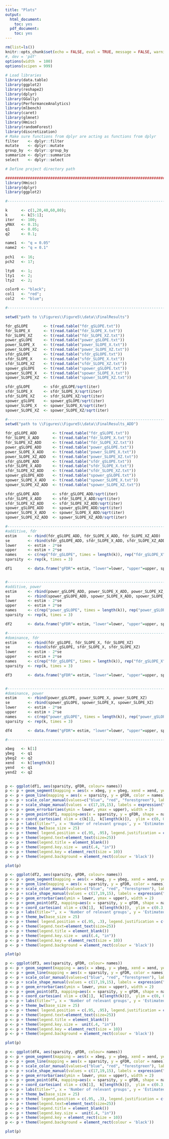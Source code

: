 ```yaml
---
title: "Plots"
output:
  html_document:
    toc: yes
  pdf_document:
    toc: yes
---
```


```r
rm(list=ls())
knitr::opts_chunk$set(echo = FALSE, eval = TRUE, message = FALSE, warning = FALSE, cache = F, fig = TRUE, global.par = TRUE, dev = 'pdf')
#, dev = 'pdf'
options(width  = 100)
options(scipen = 999)
        
# Load libraries
library(data.table)
library(ggplot2)
library(reshape2)
library(dplyr)
library(GGally)
library(PerformanceAnalytics)
library(mlbench)
library(caret)
library(glmnet)
library(Hmisc)
library(randomForest)
library(discretization)
# Make sure functions from dplyr are acting as functions from dplyr 
filter    <- dplyr::filter
mutate    <- dplyr::mutate
group_by  <- dplyr::group_by
summarize <- dplyr::summarize
select    <- dplyr::select

# Define project directory path 

```

```r

#############################################################################################
library(Hmisc)
library(dplyr)
library(ggplot2)

#------------------------------------------------------------------------------------

k      <- c(1,20,40,60,80);
k      <- k[5:1];
iter   <- 100;
yMAX   <- 0.15;
q1     <- 0.05;
q2     <- 0.1;

name1  <- "q = 0.05"
name2  <- "q = 0.1"
 
pch1   <- 16;
pch2   <- 17;

lty0   <- 1;
lty1   <- 2;
lty2   <- 2;

color0 <- "black";
col1   <- "red";
col2   <- "blue";

#------------------------------------------------------------------------------------

setwd("path to \\Figures\\Figure5\\data\\FinalResults")

fdr_gSLOPE       <- t(read.table("fdr_gSLOPE.txt"))       
fdr_SLOPE_X      <- t(read.table("fdr_SLOPE_X.txt"))      
fdr_SLOPE_XZ     <- t(read.table("fdr_SLOPE_XZ.txt"))
power_gSLOPE     <- t(read.table("power_gSLOPE.txt"))    
power_SLOPE_X    <- t(read.table("power_SLOPE_X.txt"))   
power_SLOPE_XZ   <- t(read.table("power_SLOPE_XZ.txt"))   
sfdr_gSLOPE      <- t(read.table("sfdr_gSLOPE.txt"))   
sfdr_SLOPE_X     <- t(read.table("sfdr_SLOPE_X.txt"))  
sfdr_SLOPE_XZ    <- t(read.table("sfdr_SLOPE_XZ.txt"))   
spower_gSLOPE    <- t(read.table("spower_gSLOPE.txt"))  
spower_SLOPE_X   <- t(read.table("spower_SLOPE_X.txt"))  
spower_SLOPE_XZ  <- t(read.table("spower_SLOPE_XZ.txt"))

sfdr_gSLOPE      <- sfdr_gSLOPE/sqrt(iter) 
sfdr_SLOPE_X     <- sfdr_SLOPE_X/sqrt(iter)      
sfdr_SLOPE_XZ    <- sfdr_SLOPE_XZ/sqrt(iter)
spower_gSLOPE    <- spower_gSLOPE/sqrt(iter)
spower_SLOPE_X   <- spower_SLOPE_X/sqrt(iter) 
spower_SLOPE_XZ  <- spower_SLOPE_XZ/sqrt(iter)

#------------------------------------------------------------------------------------
setwd("path to \\Figures\\Figure5\\data\\FinalResults_ADD")

fdr_gSLOPE_ADD       <- t(read.table("fdr_gSLOPE.txt"))       
fdr_SLOPE_X_ADD      <- t(read.table("fdr_SLOPE_X.txt"))      
fdr_SLOPE_XZ_ADD     <- t(read.table("fdr_SLOPE_XZ.txt"))
power_gSLOPE_ADD     <- t(read.table("power_gSLOPE.txt"))    
power_SLOPE_X_ADD    <- t(read.table("power_SLOPE_X.txt"))   
power_SLOPE_XZ_ADD   <- t(read.table("power_SLOPE_XZ.txt"))   
sfdr_gSLOPE_ADD      <- t(read.table("sfdr_gSLOPE.txt"))   
sfdr_SLOPE_X_ADD     <- t(read.table("sfdr_SLOPE_X.txt"))  
sfdr_SLOPE_XZ_ADD    <- t(read.table("sfdr_SLOPE_XZ.txt"))   
spower_gSLOPE_ADD    <- t(read.table("spower_gSLOPE.txt"))  
spower_SLOPE_X_ADD   <- t(read.table("spower_SLOPE_X.txt"))  
spower_SLOPE_XZ_ADD  <- t(read.table("spower_SLOPE_XZ.txt"))

sfdr_gSLOPE_ADD      <- sfdr_gSLOPE_ADD/sqrt(iter) 
sfdr_SLOPE_X_ADD     <- sfdr_SLOPE_X_ADD/sqrt(iter)      
sfdr_SLOPE_XZ_ADD    <- sfdr_SLOPE_XZ_ADD/sqrt(iter)
spower_gSLOPE_ADD    <- spower_gSLOPE_ADD/sqrt(iter)
spower_SLOPE_X_ADD   <- spower_SLOPE_X_ADD/sqrt(iter) 
spower_SLOPE_XZ_ADD  <- spower_SLOPE_XZ_ADD/sqrt(iter)

#------------------------------------------------------------------------------------
#additive, fdr
estim     <- rbind(fdr_gSLOPE_ADD, fdr_SLOPE_X_ADD, fdr_SLOPE_XZ_ADD)
se        <- rbind(sfdr_gSLOPE_ADD, sfdr_SLOPE_X_ADD, sfdr_SLOPE_XZ_ADD)
lower     <- estim - 2*se
upper     <- estim + 2*se
names     <- c(rep("fdr_gSLOPE", times = length(k)), rep("fdr_gSLOPE_X", times = length(k)), rep("fdr_gSLOPE_XZ", times = length(k)))
sparsity  <- rep(k, times = 3)

df1       <- data.frame("gFDR"= estim, "lower"=lower, "upper"=upper, sparsity, names, row.names=NULL)


#------------------------------------------------------------------------------------
#additive, power
estim     <- rbind(power_gSLOPE_ADD, power_SLOPE_X_ADD, power_SLOPE_XZ_ADD)
se        <- rbind(spower_gSLOPE_ADD, spower_SLOPE_X_ADD, spower_SLOPE_XZ_ADD)
lower     <- estim - 2*se
upper     <- estim + 2*se
names     <- c(rep("power_gSLOPE", times = length(k)), rep("power_gSLOPE_X", times = length(k)), rep("power_gSLOPE_XZ", times = length(k)))
sparsity  <- rep(k, times = 3)

df2       <- data.frame("gFDR"= estim, "lower"=lower, "upper"=upper, sparsity, names, row.names=NULL)

#------------------------------------------------------------------------------------
#dominance, fdr
estim     <- rbind(fdr_gSLOPE, fdr_SLOPE_X, fdr_SLOPE_XZ)
se        <- rbind(sfdr_gSLOPE, sfdr_SLOPE_X, sfdr_SLOPE_XZ)
lower     <- estim - 2*se
upper     <- estim + 2*se
names     <- c(rep("fdr_gSLOPE", times = length(k)), rep("fdr_gSLOPE_X", times = length(k)), rep("fdr_gSLOPE_XZ", times = length(k)))
sparsity  <- rep(k, times = 3)

df3       <- data.frame("gFDR"= estim, "lower"=lower, "upper"=upper, sparsity, names, row.names=NULL)


#------------------------------------------------------------------------------------
#dominance, power
estim     <- rbind(power_gSLOPE, power_SLOPE_X, power_SLOPE_XZ)
se        <- rbind(spower_gSLOPE, spower_SLOPE_X, spower_SLOPE_XZ)
lower     <- estim - 2*se
upper     <- estim + 2*se
names     <- c(rep("power_gSLOPE", times = length(k)), rep("power_gSLOPE_X", times = length(k)), rep("power_gSLOPE_XZ", times = length(k)))
sparsity  <- rep(k, times = 3)

df4       <- data.frame("gFDR"= estim, "lower"=lower, "upper"=upper, sparsity, names, row.names=NULL)

#------------------------------------------------------------------------------------

xbeg   <- k[1] 
ybeg   <- q1
ybeg2  <- q2
xend   <- k[length(k)]
yend   <- q1
yend2  <- q2
  

p <- ggplot(df1, aes(sparsity, gFDR, colour= names))
p <- p + geom_segment(mapping = aes(x = xbeg, y = ybeg, xend = xend, yend = yend), linetype = 2, color = "black", size = 0.6)
p <- p + geom_line(mapping = aes(x = sparsity, y = gFDR, color = names), size = 0.6)
p <- p + scale_color_manual(values=c("blue", "red", "forestgreen"), labels = expression("gSLOPE  ", "gSLOPE"["X"], "gSLOPE"["XZ"]) )
p <- p + scale_shape_manual(values = c(17,19,15), labels = expression("gSLOPE  ", "gSLOPE"["X"] , "gSLOPE"["XZ"]) )
p <- p + geom_errorbar(aes(ymin = lower, ymax = upper), width = 2) 
p <- p + geom_point(df1, mapping=aes(x = sparsity, y = gFDR, shape = names), size = 5)
p <- p + coord_cartesian( xlim = c(k[1],  k[length(k)]),  ylim = c(0, 0.15) )
p <- p + labs(title="", x = 'Number of relevant groups', y = 'Estimated gFDR', color = "target gFDR", shape = "target gFDR")
p <- p + theme_bw(base_size = 25)
p <- p + theme( legend.position = c(.95, .95), legend.justification = c("right", "top"), legend.box.background = element_rect())
p <- p + theme(legend.text=element_text(size=25))
p <- p + theme(legend.title = element_blank())
p <- p + theme(legend.key.size =  unit(.4, "in"))
p <- p + theme(legend.key = element_rect(size = 10))
p <- p + theme(legend.background = element_rect(colour = 'black'))
```

```r
plot(p)
```

```r
p <- ggplot(df2, aes(sparsity, gFDR, colour= names))
p <- p + geom_segment(mapping = aes(x = xbeg, y = ybeg, xend = xend, yend = yend), linetype = 2, color = "black", size = 0.6)
p <- p + geom_line(mapping = aes(x = sparsity, y = gFDR, color = names), size = 0.6)
p <- p + scale_color_manual(values=c("blue", "red", "forestgreen"), labels = expression("gSLOPE  ", "gSLOPE"["X"], "gSLOPE"["XZ"]) )
p <- p + scale_shape_manual(values = c(17,19,15), labels = expression("gSLOPE  ", "gSLOPE"["X"] , "gSLOPE"["XZ"]) )
p <- p + geom_errorbar(aes(ymin = lower, ymax = upper), width = 2)
p <- p + geom_point(df2, mapping=aes(x = sparsity, y = gFDR, shape = names), size = 5)
p <- p + coord_cartesian( xlim = c(k[1],  k[length(k)]),  ylim = c(0.3, 0.8) )
p <- p + labs(title="", x = 'Number of relevant groups', y = 'Estimated power', color = "target gFDR", shape = "target gFDR")
p <- p + theme_bw(base_size = 25)
p <- p + theme( legend.position = c(.95, .3), legend.justification = c("right", "top"), legend.box.background = element_rect())
p <- p + theme(legend.text=element_text(size=25))
p <- p + theme(legend.title = element_blank())
p <- p + theme(legend.key.size =  unit(.4, "in"))
p <- p + theme(legend.key = element_rect(size = 10))
p <- p + theme(legend.background = element_rect(colour = 'black'))
```

```r
plot(p)
```


```r
p <- ggplot(df3, aes(sparsity, gFDR, colour= names))
p <- p + geom_segment(mapping = aes(x = xbeg, y = ybeg, xend = xend, yend = yend), linetype = 2, color = "black", size = 0.6)
p <- p + geom_line(mapping = aes(x = sparsity, y = gFDR, color = names), size = 0.6)
p <- p + scale_color_manual(values=c("blue", "red", "forestgreen"), labels = expression("gSLOPE  ", "gSLOPE"["X"], "gSLOPE"["XZ"]) )
p <- p + scale_shape_manual(values = c(17,19,15), labels = expression("gSLOPE  ", "gSLOPE"["X"] , "gSLOPE"["XZ"]) )
p <- p + geom_errorbar(aes(ymin = lower, ymax = upper), width = 2) 
p <- p + geom_point(df3, mapping=aes(x = sparsity, y = gFDR, shape = names), size = 5)
p <- p + coord_cartesian( xlim = c(k[1],  k[length(k)]),  ylim = c(0, 0.15) )
p <- p + labs(title="", x = 'Number of relevant groups', y = 'Estimated gFDR', color = "target gFDR", shape = "target gFDR")
p <- p + theme_bw(base_size = 25)
p <- p + theme( legend.position = c(.95, .95), legend.justification = c("right", "top"), legend.box.background = element_rect())
p <- p + theme(legend.text=element_text(size=25))
p <- p + theme(legend.title = element_blank())
p <- p + theme(legend.key.size =  unit(.4, "in"))
p <- p + theme(legend.key = element_rect(size = 10))
p <- p + theme(legend.background = element_rect(colour = 'black'))
```

```r
plot(p)
```

```r
p <- ggplot(df4, aes(sparsity, gFDR, colour= names))
p <- p + geom_segment(mapping = aes(x = xbeg, y = ybeg, xend = xend, yend = yend), linetype = 2, color = "black", size = 0.6)
p <- p + geom_line(mapping = aes(x = sparsity, y = gFDR, color = names), size = 0.6)
p <- p + scale_color_manual(values=c("blue", "red", "forestgreen"), labels = expression("gSLOPE  ", "gSLOPE"["X"], "gSLOPE"["XZ"]) )
p <- p + scale_shape_manual(values = c(17,19,15), labels = expression("gSLOPE  ", "gSLOPE"["X"] , "gSLOPE"["XZ"]) )
p <- p + geom_errorbar(aes(ymin = lower, ymax = upper), width = 2)
p <- p + geom_point(df4, mapping=aes(x = sparsity, y = gFDR, shape = names), size = 5)
p <- p + coord_cartesian( xlim = c(k[1],  k[length(k)]),  ylim = c(0.3, 0.8) )
p <- p + labs(title="", x = 'Number of relevant groups', y = 'Estimated power', color = "target gFDR", shape = "target gFDR")
p <- p + theme_bw(base_size = 25)
p <- p + theme( legend.position = c(.95, .3), legend.justification = c("right", "top"), legend.box.background = element_rect())
p <- p + theme(legend.text=element_text(size=25))
p <- p + theme(legend.title = element_blank())
p <- p + theme(legend.key.size =  unit(.4, "in"))
p <- p + theme(legend.key = element_rect(size = 10))
p <- p + theme(legend.background = element_rect(colour = 'black'))
```

```r
plot(p)
```

<!-- plots could be found in \\Figures5_files\\figure-html\\ directory -->

